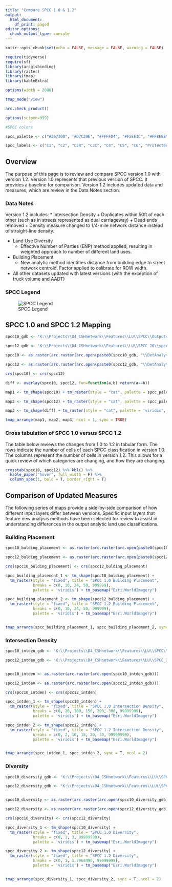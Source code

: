 ```yaml
---
title: "Compare SPCC 1.0 & 1.2"
output:
  html_document:
    df_print: paged
editor_options:
  chunk_output_type: console
---
```


```r

knitr::opts_chunk$set(echo = FALSE, message = FALSE, warning = FALSE)

require(tidyverse)
require(sf)
library(arcgisbinding)
library(raster)
library(tmap)
library(kableExtra)

options(width = 2000)

tmap_mode("view")

arc.check_product()

options(scipen=999)
```


```r
#SPCC colors

spcc_palette <- c("#267300", '#D7C29E', "#FFFFD4", "#F5EE1C", "#FFBEBE", "#E60000", "#730000", "#89CD66", "#828282", "#AA66CD", "#004C73", "#00C5FF")

spcc_labels <- c("C1", "C2", "C3R", "C3C", "C4", "C5", "C6", "Protected/Rec", "Industrial", "Vacant Comm.", "Intermodal Hub", "Higher Ed")

```

## Overview

The purpose of this page is to review and compare SPCC version 1.0 with version 1.2. Version 1.0 represents that previous version of SPCC. It provides a baseline for comparison. Version 1.2 includes updated data and measures, which are review in the Data Notes section.

### Data Notes

Version 1.2 includes:
* Intersection Density
    + Duplicates within 50ft of each other (such as in streets represented as dual carriageway)
    + Dead ends removed
    + Density measure changed to 1/4-mile network distance instead of straight-line density.

* Land Use Diversity
    + Effective Number of Parties (ENP) method applied, resulting in weighted approach to number of different land uses.

* Building Placement
    + New analytic method identifies distance from building edge to street network centroid. Factor applied to calibrate for ROW width. 

* All other datasets updated with latest versions (with the exception of truck volume and AADT)

### SPCC Legend

![SPCC Legend](K:\\Projects\\D4_CSHnetwork\\Graphics\\legend.PNG)

## SPCC 1.0 and SPCC 1.2 Mapping

```r

spcc10_gdb <- "K:\\Projects\\D4_CSHnetwork\\Features\\LU\\SPCC\\Outputs\\Existing\\PBC\\Version4k.gdb"

spcc12_gdb <- 'K:\\Projects\\D4_CSHnetwork\\Features\\LU\\SPCC_20\\spcc_v2_11\\outputs\\existing\\Version_2_1_1.gdb'

spcc10 <- as.raster(arc.raster(arc.open(paste0(spcc10_gdb, "\\DetAnalyticLU_FINAL"))))

spcc12 <- as.raster(arc.raster(arc.open(paste0(spcc12_gdb, "\\DetAnalyticLU_FINAL_reclass"))))

crs(spcc10) <- crs(spcc12)

diff <- overlay(spcc10, spcc12, fun=function(a,b) return(a==b))

map1 <- tm_shape(spcc10) + tm_raster(style = "cat", palette = spcc_palette, labels = spcc_labels, title = "SPCC 1.0") + tm_basemap("Esri.WorldImagery")

map2 <- tm_shape(spcc12) + tm_raster(style = "cat", palette = spcc_palette, labels = spcc_labels, title = "SPCC 1.2") + tm_basemap("Esri.WorldImagery")

map3 <- tm_shape(diff) + tm_raster(style = "cat", palette = 'viridis', title = "Difference") + tm_basemap("Esri.WorldImagery")

tmap_arrange(map1, map2, map3, ncol = 1, sync = TRUE)

```

### Cross tabulation of SPCC 1.0 versus SPCC 1.2

The table below reviews the changes from 1.0 to 1.2 in tabular form. The rows indicate the number of cells of each SPCC classification in version 1.0. The columns represent the number of cells in version 1.2. This allows for a quick review of which categories are changing, and how they are changing.

```r
crosstab(spcc10, spcc12) %>% kbl() %>% 
  kable_paper("hover", full_width = F) %>% 
  column_spec(1, bold = T, border_right = T)
```

## Comparison of Updated Measures

The following series of maps provide a side-by-side comparison of how different input layers differ between versions. Specific input layers that feature new analysis methods have been selected for review to assist in understanding differences in the output analytic land use classifications.

### Building Placement

```r

spcc10_bulding_placement <- as.raster(arc.raster(arc.open(paste0(spcc10_gdb, "\\BE_03Design_01BldgPlcmt"))))

spcc12_bulding_placement <- as.raster(arc.raster(arc.open(paste0(spcc12_gdb, "\\BE_03Design_01BldgPlcmt"))))

crs(spcc10_bulding_placement) <- crs(spcc12_bulding_placement)
```


```r
spcc_building_placement_1 <- tm_shape(spcc10_bulding_placement) + 
  tm_raster(style = "fixed", title = "SPCC 1.0 Building Placement",
            breaks = c(0, 10, 24, 50, 999999),
            palette = 'viridis') + tm_basemap("Esri.WorldImagery")

spcc_building_placement_2 <- tm_shape(spcc12_bulding_placement) + 
  tm_raster(style = "fixed", title = "SPCC 1.2 Building Placement",
            breaks = c(0, 10, 24, 50, 999999),
            palette = 'viridis') + tm_basemap("Esri.WorldImagery")


tmap_arrange(spcc_building_placement_1, spcc_building_placement_2, sync = T, ncol = 2)
```


### Intersection Density

```r

spcc10_intden_gdb <- 'K:\\Projects\\D4_CSHnetwork\\Features\\LU\\SPCC\\Outputs\\Existing\\PBC\\Version4k.gdb\\BE_03Design_02IntDens'

spcc12_intden_gdb <- "K:\\Projects\\D4_CSHnetwork\\Features\\LU\\SPCC_20\\spcc_v2_11\\inputs\\PBC.gdb\\intsect_den"


spcc10_intden <- as.raster(arc.raster(arc.open(spcc10_intden_gdb)))

spcc12_intden <- as.raster(arc.raster(arc.open(spcc12_intden_gdb)))

crs(spcc10_intden) <- crs(spcc12_intden)
```


```r
spcc_intden_1 <- tm_shape(spcc10_intden) + 
  tm_raster(style = "fixed", title = "SPCC 1.0 Intersection Density",
            breaks = c(0, 20, 100, 150, 200, 300, 99999999),
            palette = 'viridis') + tm_basemap("Esri.WorldImagery")

spcc_intden_2 <- tm_shape(spcc12_intden) + 
  tm_raster(style = "fixed", title = "SPCC 1.2 Intersection Density",
            breaks = c(0, 2, 10, 15, 20, 30, 99999999),
            palette = 'viridis') + tm_basemap("Esri.WorldImagery")


tmap_arrange(spcc_intden_1, spcc_intden_2, sync = T, ncol = 2)
```


### Diversity

```r

spcc10_diversity_gdb <- 'K:\\Projects\\D4_CSHnetwork\\Features\\LU\\SPCC\\Outputs\\Existing\\PBC\\Version4k.gdb\\BE_02Diversity_01LU_count'

spcc12_diversity_gdb <- "K:\\Projects\\D4_CSHnetwork\\Features\\LU\\SPCC_20\\spcc_v2_11\\inputs\\PBC.gdb\\diversity_enp_v2"


spcc10_diversity <- as.raster(arc.raster(arc.open(spcc10_diversity_gdb)))

spcc12_diversity <- as.raster(arc.raster(arc.open(spcc12_diversity_gdb)))

crs(spcc10_diversity) <- crs(spcc12_diversity)
```


```r
spcc_diversity_1 <- tm_shape(spcc10_diversity) + 
  tm_raster(style = "fixed", title = "SPCC 1.0 Diversity",
            breaks = c(0, 1, 3, 99999999),
            palette = 'viridis') + tm_basemap("Esri.WorldImagery")

spcc_diversity_2 <- tm_shape(spcc12_diversity) + 
  tm_raster(style = "fixed", title = "SPCC 1.2 Diversity",
            breaks = c(0, 1, 1.7968490, 99999999),
            palette = 'viridis') + tm_basemap("Esri.WorldImagery")


tmap_arrange(spcc_diversity_1, spcc_diversity_2, sync = T, ncol = 2)
```


